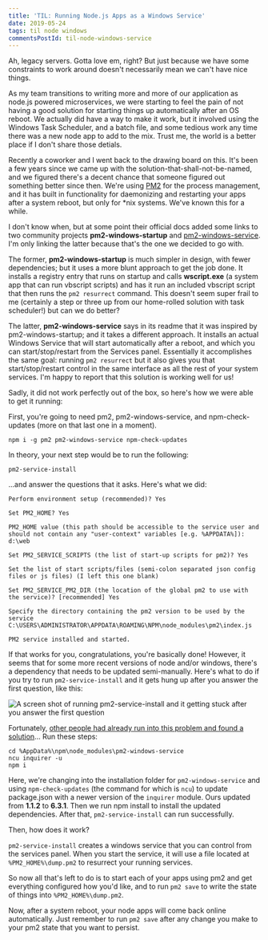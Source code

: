 ```yaml
---
title: 'TIL: Running Node.js Apps as a Windows Service'
date: 2019-05-24
tags: til node windows
commentsPostId: til-node-windows-service
---
```


Ah, legacy servers. Gotta love em, right? But just because we have some constraints to work around doesn't necessarily mean we can't have nice things.

As my team transitions to writing more and more of our application as node.js powered microservices, we were starting to feel the pain of not having a good solution for starting things up automatically after an OS reboot. We actually did have a way to make it work, but it involved using the Windows Task Scheduler, and a batch file, and some tedious work any time there was a new node app to add to the mix. Trust me, the world is a better place if I don't share those detials.

Recently a coworker and I went back to the drawing board on this. It's been a few years since we came up with the solution-that-shall-not-be-named, and we figured there's a decent chance that someone figured out something better since then. We're using [PM2](https://pm2.io/runtime/) for the process management, and it has built in functionality for daemonizing and restarting your apps after a system reboot, but only for *nix systems. We've known this for a while.

I don't know when, but at some point their official docs added some links to two community projects **pm2-windows-startup** and [pm2-windows-service](https://www.npmjs.com/package/pm2-windows-service). I'm only linking the latter because that's the one we decided to go with.

The former, **pm2-windows-startup** is much simpler in design, with fewer dependencies; but it uses a more blunt approach to get the job done. It installs a registry entry that runs on startup and calls **wscript.exe** (a system app that can run vbscript scripts) and has it run an included vbscript script that then runs the `pm2 resurrect` command. This doesn't seem super frail to me (certainly a step or three up from our home-rolled solution with task scheduler!) but can we do better?

The latter, **pm2-windows-service** says in its readme that it was inspired by pm2-windows-startup; and it takes a different approach. It installs an actual Windows Service that will start automatically after a reboot, and which you can start/stop/restart from the Services panel. Essentially it accomplishes the same goal: running `pm2 resurrect` but it also gives you that start/stop/restart control in the same interface as all the rest of your system services. I'm happy to report that this solution is working well for us!

Sadly, it did not work perfectly out of the box, so here's how we were able to get it running:

First, you're going to need pm2, pm2-windows-service, and npm-check-updates (more on that last one in a moment).

```
npm i -g pm2 pm2-windows-service npm-check-updates
```

In theory, your next step would be to run the following:

```
pm2-service-install
```

...and answer the questions that it asks. Here's what we did:

```
Perform environment setup (recommended)? Yes

Set PM2_HOME? Yes

PM2_HOME value (this path should be accessible to the service user and
should not contain any "user-context" variables [e.g. %APPDATA%]): d:\web

Set PM2_SERVICE_SCRIPTS (the list of start-up scripts for pm2)? Yes

Set the list of start scripts/files (semi-colon separated json config
files or js files) (I left this one blank)

Set PM2_SERVICE_PM2_DIR (the location of the global pm2 to use with the service)? [recommended] Yes

Specify the directory containing the pm2 version to be used by the
service C:\USERS\ADMINISTRATOR\APPDATA\ROAMING\NPM\node_modules\pm2\index.js

PM2 service installed and started.
```

If that works for you, congratulations, you're basically done! However, it seems that for some more recent versions of node and/or windows, there's a dependency that needs to be updated semi-manually. Here's what to do if you try to run `pm2-service-install` and it gets hung up after you answer the first question, like this:

![A screen shot of running pm2-service-install and it getting stuck after you answer the first question](./images/pm2-service-install-stuck.png)

Fortunately, [other people had already run into this problem and found a solution](https://github.com/jon-hall/pm2-windows-service/issues/51#issuecomment-444160883)... Run these steps:

```
cd %AppData%\npm\node_modules\pm2-windows-service
ncu inquirer -u
npm i
```

Here, we're changing into the installation folder for `pm2-windows-service` and using `npm-check-updates` (the command for which is `ncu`) to update package.json with a newer version of the `inquirer` module. Ours updated from **1.1.2** to **6.3.1**. Then we run npm install to install the updated dependencies. After that, `pm2-service-install` can run successfully.

Then, how does it work?

`pm2-service-install` creates a windows service that you can control from the services panel. When you start the service, it will use a file located at `%PM2_HOME%\dump.pm2` to resurrect your running services.

So now all that's left to do is to start each of your apps using pm2 and get everything configured how you'd like, and to run `pm2 save` to write the state of things into `%PM2_HOME%\dump.pm2`.

Now, after a system reboot, your node apps will come back online automatically. Just remember to run `pm2 save` after any change you make to your pm2 state that you want to persist.

